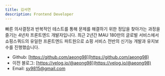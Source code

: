 ```yaml
---
title: 김서연
description: Frontend Developer
---
```


빠른 의사결정과 반복적인 테스트를 통해 문제를 해결하기 위한 정답을 찾아가는 과정을 즐기는 4년차 프론트엔드 개발자입니다. 최근 2년간 MAU 180만의 글로벌 서비스에서 쇼핑스쿼드의 유일한 프론트엔드 파트원으로 쇼핑 서비스 전반의 신기능 개발과 유지보수를 진행했습니다.

- Github: [https://github.com/aeong98](https://github.com/aeong98)
- 이전 블로그: [https://velog.io/@aeong98](https://velog.io/@aeong98)
- Email: sy9815@gmail.com
